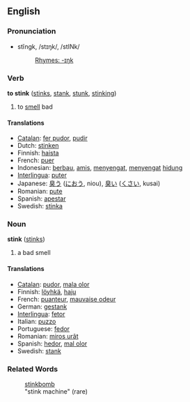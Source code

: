 ==English==
=== Pronunciation ===
*stĭngk, /stɪŋk/, /stINk/
*:[[Rhymes:English:-ɪŋk|Rhymes: -ɪŋk]]

=== Verb ===
'''to stink''' ([[stinks]], [[stank]], [[stunk]], [[stinking]])

# to [[smell]] bad

==== Translations ====
*[[Catalan]]: [[fer pudor]], [[pudir]]
*Dutch: [[stinken]]
*Finnish: [[haista]]
*French: [[puer]]
*Indonesian: [[bau|berbau]], [[amis]], [[sengat|menyengat]], [[sengat|menyengat]] [[hidung]]
*[[Interlingua]]: [[puter]]
*Japanese: [[臭う]] ([[におう]], niou), [[臭い]] ([[くさい]], kusai)
*Romanian: [[pute]]
*Spanish: [[apestar]]
*Swedish: [[stinka]]

===Noun===
'''stink''' ([[stinks]])

# a bad smell

==== Translations ====
*[[Catalan]]: [[pudor]], [[mala olor]]
*Finnish: [[löyhkä]], [[haju]]
*French: [[puanteur]], [[mauvaise odeur]]
*German: [[gestank]]
*[[Interlingua]]: [[fetor]]
*Italian: [[puzzo]] 
*Portuguese: [[fedor]] 
*Romanian: [[miros urât]]
*Spanish: [[hedor]],  [[mal olor]]
*Swedish: [[stank]]

===Related Words===
:[[stinkbomb]]
:"stink machine" (rare)